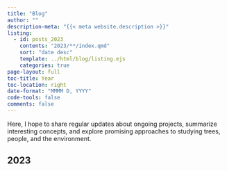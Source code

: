 ```yaml
---
title: "Blog"
author: ""
description-meta: "{{< meta website.description >}}"
listing:
  - id: posts_2023
    contents: "2023/**/index.qmd"
    sort: "date desc"
    template: ../html/blog/listing.ejs
    categories: true
page-layout: full
toc-title: Year
toc-location: right
date-format: "MMMM D, YYYY"
code-tools: false
comments: false
---
```


Here, I hope to share regular updates about ongoing projects, summarize interesting concepts, and explore promising approaches to studying trees, people, and the environment. 

## 2023

:::{#posts_2023}
:::
